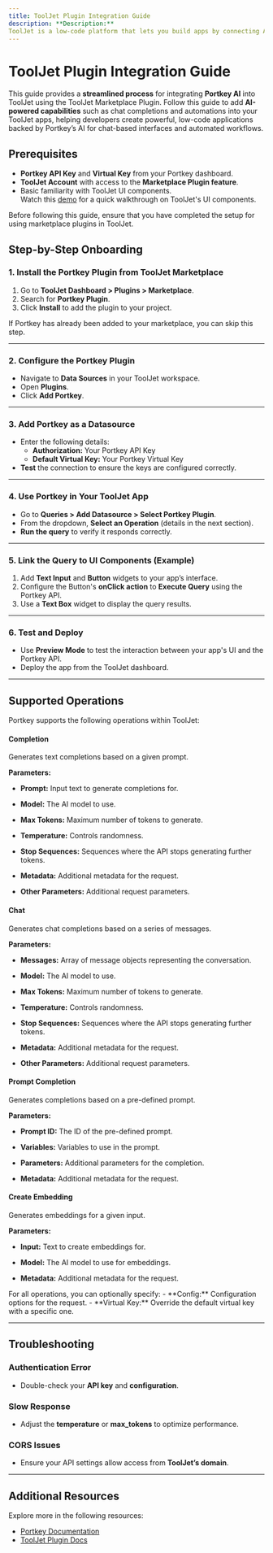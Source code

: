 ```yaml
---
title: ToolJet Plugin Integration Guide
description: **Description:**  
ToolJet is a low-code platform that lets you build apps by connecting APIs and data sources, with Portkey integration adding AI features like chat interfaces and automation.
---
```



# ToolJet Plugin Integration Guide

This guide provides a **streamlined process** for integrating **Portkey AI** into ToolJet using the ToolJet Marketplace Plugin. Follow this guide to add **AI-powered capabilities** such as chat completions and automations into your ToolJet apps, helping developers create powerful, low-code applications backed by Portkey’s AI for chat-based interfaces and automated workflows.

## Prerequisites

- **Portkey API Key** and **Virtual Key** from your Portkey dashboard.
- **ToolJet Account** with access to the **Marketplace Plugin feature**.
- Basic familiarity with ToolJet UI components.  
  <Callout title="Watch Demo" icon="🎥">
    Watch this <a href="#">demo</a> for a quick walkthrough on ToolJet's UI components.
  </Callout>

<Alert title="Note" icon="💡" type="info">
Before following this guide, ensure that you have completed the setup for using marketplace plugins in ToolJet.
</Alert>

## Step-by-Step Onboarding

### 1. Install the Portkey Plugin from ToolJet Marketplace

1. Go to **ToolJet Dashboard > Plugins > Marketplace**.
2. Search for **Portkey Plugin**.
3. Click **Install** to add the plugin to your project.

<Alert title="Note" icon="💡" type="info">
If Portkey has already been added to your marketplace, you can skip this step.
</Alert>

---

### 2. Configure the Portkey Plugin

- Navigate to **Data Sources** in your ToolJet workspace.
- Open **Plugins**.
- Click **Add Portkey**.

---

### 3. Add Portkey as a Datasource

- Enter the following details:
  - **Authorization:** Your Portkey API Key
  - **Default Virtual Key:** Your Portkey Virtual Key
- **Test** the connection to ensure the keys are configured correctly.

---

### 4. Use Portkey in Your ToolJet App

- Go to **Queries > Add Datasource > Select Portkey Plugin**.
- From the dropdown, **Select an Operation** (details in the next section).
- **Run the query** to verify it responds correctly.

---

### 5. Link the Query to UI Components (Example)

1. Add **Text Input** and **Button** widgets to your app’s interface.
2. Configure the Button's **onClick action** to **Execute Query** using the Portkey API.
3. Use a **Text Box** widget to display the query results.

---

### 6. Test and Deploy

- Use **Preview Mode** to test the interaction between your app's UI and the Portkey API.
- Deploy the app from the ToolJet dashboard.

---

## Supported Operations

Portkey supports the following operations within ToolJet:

<Tabs>
  <TabItem value="completion" label="Completion">

#### Completion

Generates text completions based on a given prompt.

**Parameters:**
- **Prompt:** Input text to generate completions for.
- **Model:** The AI model to use.
- **Max Tokens:** Maximum number of tokens to generate.
- **Temperature:** Controls randomness.
- **Stop Sequences:** Sequences where the API stops generating further tokens.
- **Metadata:** Additional metadata for the request.
- **Other Parameters:** Additional request parameters.

  </TabItem>

  <TabItem value="chat" label="Chat">

#### Chat

Generates chat completions based on a series of messages.

**Parameters:**
- **Messages:** Array of message objects representing the conversation.
- **Model:** The AI model to use.
- **Max Tokens:** Maximum number of tokens to generate.
- **Temperature:** Controls randomness.
- **Stop Sequences:** Sequences where the API stops generating further tokens.
- **Metadata:** Additional metadata for the request.
- **Other Parameters:** Additional request parameters.

  </TabItem>

  <TabItem value="prompt-completion" label="Prompt Completion">

#### Prompt Completion

Generates completions based on a pre-defined prompt.

**Parameters:**
- **Prompt ID:** The ID of the pre-defined prompt.
- **Variables:** Variables to use in the prompt.
- **Parameters:** Additional parameters for the completion.
- **Metadata:** Additional metadata for the request.

  </TabItem>

  <TabItem value="create-embedding" label="Create Embedding">

#### Create Embedding

Generates embeddings for a given input.

**Parameters:**
- **Input:** Text to create embeddings for.
- **Model:** The AI model to use for embeddings.
- **Metadata:** Additional metadata for the request.

  </TabItem>
</Tabs>

<Alert title="Pro Tip" icon="💡" type="info">
For all operations, you can optionally specify:
- **Config:** Configuration options for the request.
- **Virtual Key:** Override the default virtual key with a specific one.
</Alert>

---

## Troubleshooting

### Authentication Error
- Double-check your **API key** and **configuration**.

### Slow Response
- Adjust the **temperature** or **max_tokens** to optimize performance.

### CORS Issues
- Ensure your API settings allow access from **ToolJet’s domain**.

---

## Additional Resources

Explore more in the following resources:
- [Portkey Documentation](#)
- [ToolJet Plugin Docs](#)
